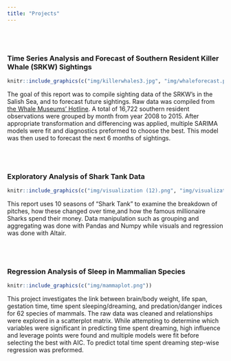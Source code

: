 ```yaml
---
title: "Projects"
---
```

<br>
<br>


### Time Series Analysis and Forecast of Southern Resident Killer Whale (SRKW) Sightings
```r
knitr::include_graphics(c("img/killerwhales3.jpg", "img/whaleforecast.png"))
``` 

The goal of this report was to compile sighting data of the SRKW's in the Salish Sea, and to forecast future sightings. Raw data was compiled from [the Whale Museums' Hotline](https://hotline.whalemuseum.org/). A total of 16,722 southern resident observations were grouped by month from year 2008 to 2015. After appropriate transformation and differencing was applied, multiple SARIMA  models were fit and diagnostics preformed to choose the best. This model was then used to forecast the next 6 months of sightings.

<br>
<br>

### Exploratory Analysis of Shark Tank Data
```r
knitr::include_graphics(c("img/visualization (12).png", "img/visualization (10).png"))
```

This report uses 10 seasons of “Shark Tank” to examine the breakdown of pitches, how these changed over time,and how the famous millionaire Sharks spend their money. Data manipulation such as grouping and aggregating was done with Pandas and Numpy while visuals and regression was done with Altair. 

<br>
<br>

### Regression Analysis of Sleep in Mammalian Species
```r
knitr::include_graphics(c("img/mammaplot.png"))
```
This project investigates the link between brain/body weight, life span, gestation time, time spent sleeping/dreaming, and predation/danger indices for 62 species of mammals. The raw data was cleaned and relationships were explored in a scatterplot matrix. While attempting to determine which variables were significant in predicting time spent dreaming, high influence and leverage points were found and multiple models were fit before selecting the best with AIC. To predict total time spent dreaming step-wise regression was preformed.